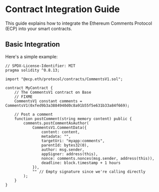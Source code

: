 # Contract Integration Guide

This guide explains how to integrate the Ethereum Comments Protocol (ECP) into your smart contracts.

## Basic Integration

Here's a simple example:

```solidity
// SPDX-License-Identifier: MIT
pragma solidity ^0.8.13;

import "@ecp.eth/protocol/contracts/CommentsV1.sol";

contract MyContract {
    // The CommentsV1 contract on Base
    // FIXME
    CommentsV1 constant comments = CommentsV1(0xfed9b3a3884940d0c8a91b55f5e631b33a84f669);

    // Post a comment
    function postComment(string memory content) public {
        comments.postCommentAsAuthor(
            CommentsV1.CommentData({
                content: content,
                metadata: "",
                targetUri: "myapp:comments",
                parentId: bytes32(0),
                author: msg.sender,
                appSigner: address(this),
                nonce: comments.nonces(msg.sender, address(this)),
                deadline: block.timestamp + 1 hours
            }),
            "" // Empty signature since we're calling directly
        );
    }
}
```
